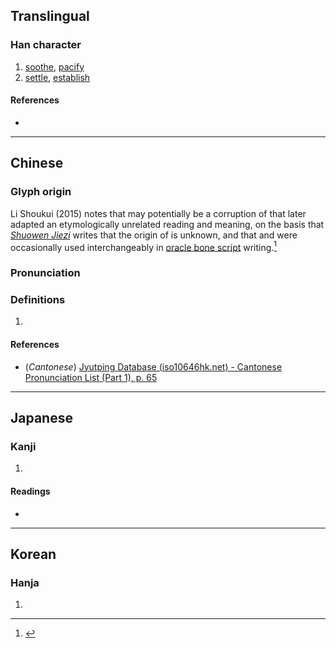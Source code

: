 {{character info}}
==Translingual==

===Han character===
{{Han char|rn=9|rad=人|as=06|sn=8|four=|canj=OFD,XOFD|ids=⿰亻米}}

# [[soothe]], [[pacify]]
# [[settle]], [[establish]]

====References====
* {{Han ref|kx=0102.020|dkj=00591|dj=0216.010|hdz=10154.010|uh=4F8E|ud=20366}}

----

==Chinese==
{{zh-forms}}

===Glyph origin===
{{Han etym}}
Li Shoukui (2015) notes that {{lang|zh|侎}} may potentially be a corruption of {{zh-l|*屎}} that later adapted an etymologically unrelated reading and meaning, on the basis that ''[[w:Shuowen Jiezi|Shuowen Jiezi]]'' writes that the origin of {{lang|zh|侎}} is unknown, and that {{zh-l|*尸}} and {{zh-l|*人}} were occasionally used interchangeably in [[oracle bone script]] writing.<ref name=lishoukui>{{cite-journal|author=Li Shoukui (李守奎)|month=April|year=2015|title=“屎”與“徙之古文”考|trans-title=On the ancient glyphs of “屎” and “徙”|url=http://www.ctwx.tsinghua.edu.cn/publish/cetrp/6830/20180509193448059149355/1525865710208.pdf|archiveurl=http://web.archive.org/web/20210111041619/http://www.ctwx.tsinghua.edu.cn/publish/cetrp/6830/20180509193448059149355/1525865710208.pdf|archivedate=January 11, 2021|journal=出土文獻|volume=6|pages=154-162|publisher=Tsinghua University}}</ref>

===Pronunciation===
{{zh-pron
|m=mǐ
|c=mei5
|mc=y
|oc=y
|ma=
|cat=v
}}

===Definitions===
{{zh-hanzi}}

# {{zh-alt-form|敉}}

====References====
* (''Cantonese'') [http://www.iso10646hk.net/jp/document/download.jsp Jyutping Database (iso10646hk.net) - Cantonese Pronunciation List (Part 1), p. 65]
<references/>

----

==Japanese==

===Kanji===
{{ja-kanji|grade=|rs=人06}}

# {{rfdef|ja|sort=人06}}

====Readings====
* {{ja-readings|on=[[び]] (bi), [[み]] (mi)|kun=[[いつくしむ]] (itsukushimu)}}

----

==Korean==

===Hanja===
{{ko-hanja|hangeul=미|rv=mi|mr=mi}}

# {{rfdef|ko|sort=人06}}